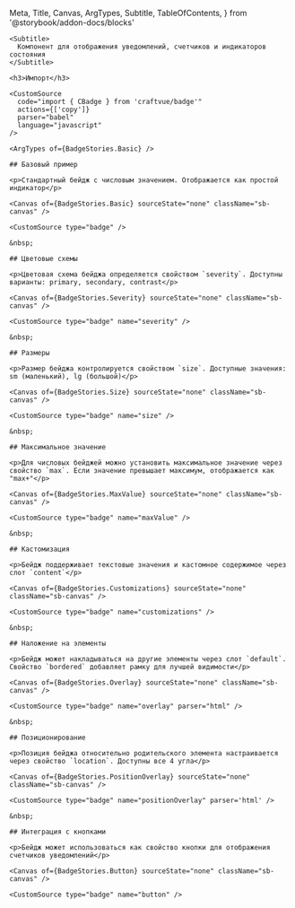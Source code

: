   Meta,
  Title,
  Canvas,
  ArgTypes,
  Subtitle,
  TableOfContents,
} from '@storybook/addon-docs/blocks'

<Meta of={BadgeStories} />

<div className='sb-docs-wrapper' >
  <div className='sb-docs-content'>
    <Title>Бейдж</Title>

    <Subtitle>
      Компонент для отображения уведомлений, счетчиков и индикаторов состояния
    </Subtitle>

    <h3>Импорт</h3>

    <CustomSource
      code="import { CBadge } from 'craftvue/badge'"
      actions={['copy']}
      parser="babel"
      language="javascript"
    />

    <ArgTypes of={BadgeStories.Basic} />

    ## Базовый пример

    <p>Стандартный бейдж с числовым значением. Отображается как простой индикатор</p>

    <Canvas of={BadgeStories.Basic} sourceState="none" className="sb-canvas" />

    <CustomSource type="badge" />

    &nbsp;

    ## Цветовые схемы

    <p>Цветовая схема бейджа определяется свойством `severity`. Доступны варианты: primary, secondary, contrast</p>

    <Canvas of={BadgeStories.Severity} sourceState="none" className="sb-canvas" />

    <CustomSource type="badge" name="severity" />

    &nbsp;

    ## Размеры

    <p>Размер бейджа контролируется свойством `size`. Доступные значения: sm (маленький), lg (большой)</p>

    <Canvas of={BadgeStories.Size} sourceState="none" className="sb-canvas" />

    <CustomSource type="badge" name="size" />

    &nbsp;

    ## Максимальное значение

    <p>Для числовых бейджей можно установить максимальное значение через свойство `max`. Если значение превышает максимум, отображается как "max+"</p>

    <Canvas of={BadgeStories.MaxValue} sourceState="none" className="sb-canvas" />

    <CustomSource type="badge" name="maxValue" />

    &nbsp;

    ## Кастомизация

    <p>Бейдж поддерживает текстовые значения и кастомное содержимое через слот `content`</p>

    <Canvas of={BadgeStories.Customizations} sourceState="none" className="sb-canvas" />

    <CustomSource type="badge" name="customizations" />

    &nbsp;

    ## Наложение на элементы

    <p>Бейдж может накладываться на другие элементы через слот `default`. Свойство `bordered` добавляет рамку для лучшей видимости</p>

    <Canvas of={BadgeStories.Overlay} sourceState="none" className="sb-canvas" />

    <CustomSource type="badge" name="overlay" parser="html" />

    &nbsp;

    ## Позиционирование

    <p>Позиция бейджа относительно родительского элемента настраивается через свойство `location`. Доступны все 4 угла</p>

    <Canvas of={BadgeStories.PositionOverlay} sourceState="none" className="sb-canvas" />

    <CustomSource type="badge" name="positionOverlay" parser='html' />

    &nbsp;

    ## Интеграция с кнопками

    <p>Бейдж может использоваться как свойство кнопки для отображения счетчиков уведомлений</p>

    <Canvas of={BadgeStories.Button} sourceState="none" className="sb-canvas" />

    <CustomSource type="badge" name="button" />

  </div>

  <div>
    <TableOfContents
      className='sb-docs-toc sb-unstyled'
      title='Компоненты'
      contentsSelector='.sb-docs-content'
      headingSelector="h2"
      ignoreSelector='.sbdocs-subtitle'
    />
  </div>
</div>

